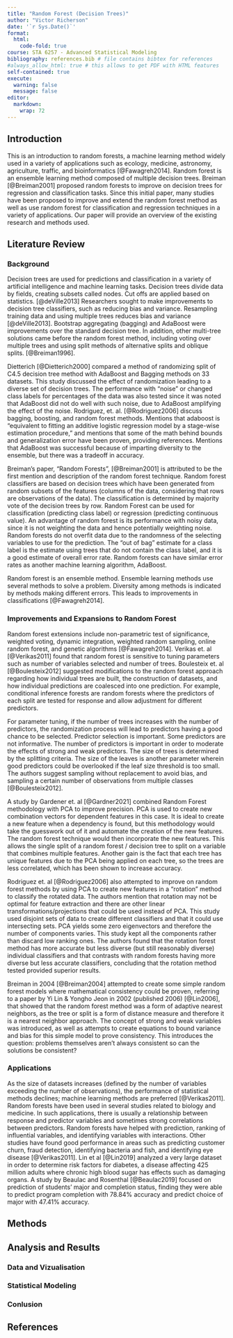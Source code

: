 ```yaml
---
title: "Random Forest (Decision Trees)"
author: "Victor Richerson"
date: '`r Sys.Date()`'
format:
  html:
    code-fold: true
course: STA 6257 - Advanced Statistical Modeling
bibliography: references.bib # file contains bibtex for references
#always_allow_html: true # this allows to get PDF with HTML features
self-contained: true
execute: 
  warning: false
  message: false
editor: 
  markdown: 
    wrap: 72
---
```


## Introduction

This is an introduction to random forests, a machine learning method widely used in a variety of applications such as ecology, medicine, astronomy, agriculture, traffic, and bioinformatics [@Fawagreh2014]. Random forest is an ensemble learning method composed of multiple decision trees. Breiman [@Breiman2001] proposed random forests to improve on decision trees for regression and classification tasks. Since this initial paper, many studies have been proposed to improve and extend the random forest method as well as use random forest for classification and regression techniques in a variety of applications. Our paper will provide an overview of the existing research and methods used.

<!--
This is an introduction to Random Forests.  Random forests are ensembles of decision trees that incorporate a randomization feature to increase predictive accuracy.  The method is attributed to Dr. Leo Breiman [@Breiman2001] of the University of Berkeley in California.  Dr. Breiman is well known and has prior work with Classification and Regression Trees, a textbook on decision tree methodology.  Dr. Breiman previously worked on expanding decision trees with the Bagging Predictors methodology [@Breiman1996] and was exposed to the work of other researchers with the AdaBoost (adaptive boosting) methodology.  The random forest methodology has a basis in randomization ideas presented by Thomas G. Dietterich of Oregon State University [@Dietterich2000].  The random forest method of using ensembles of randomized decision trees has been a popular research topic with many other researchers looking into ways to expand on and improve the method.  "Rotation Forest" was a method to incorporate random forest with PCA to create new features [@Rodriguez2006].  This method was just one of many to follow on and improve the original random forest methodology.
-->

## Literature Review

### Background

Decision trees are used for predictions and classification in a variety of artificial intelligence and machine learning tasks. Decision trees divide data by fields, creating subsets called nodes. Cut offs are applied based on statistics. [@deVille2013] Researchers sought to make improvements to decision tree classifiers, such as reducing bias and variance. Resampling training data and using multiple trees reduces bias and variance [@deVille2013]. Bootstrap aggregating (bagging) and AdaBoost were improvements over the standard decision tree. In addition, other multi-tree solutions came before the random forest method, including voting over multiple trees and using split methods of alternative splits and oblique splits. [@Breiman1996].

Dietterich [@Dietterich2000] compared a method of randomizing split of C4.5 decision tree method with AdaBoost and Bagging methods on 33 datasets. This study discussed the effect of randomization leading to a diverse set of decision trees. The performance with “noise” or changed class labels for percentages of the data was also tested since it was noted that AdaBoost did not do well with such noise, due to AdaBoost amplifying the effect of the noise. Rodriguez, et. al. [@Rodriguez2006] discuss bagging, boosting, and random forest methods.  Mentions that adaboost is “equivalent to fitting an additive logistic regression model by a stage-wise estimation procedure,” and mentions that some of the math behind bounds and generalization error have been proven, providing references. Mentions that AdaBoost was successful because of imparting diversity to the ensemble, but there was a tradeoff in accuracy.  

Breiman's paper, “Random Forests”, [@Breiman2001] is attributed to be the first mention and description of the random forest technique.  Random forest classifiers are based on decision trees which have been generated from random subsets of the features (columns of the data, considering that rows are observations of the data).  The classification is determined by majority vote of the decision trees by row.  Random Forest can be used for classification (predicting class label) or regression (predicting continuous value).  An advantage of random forest is its performance with noisy data, since it is not weighting the data and hence potentially weighting noise.  Random forests do not overfit data due to the randomness of the selecting variables to use for the prediction.  The “out of bag” estimate for a class label is the estimate using trees that do not contain the class label, and it is a good estimate of overall error rate.  Random forests can have similar error rates as another machine learning algorithm, AdaBoost. 

Random forest is an ensemble method. Ensemble learning methods use several methods to solve a problem. Diversity among methods is indicated by methods making different errors. This leads to improvements in classifications [@Fawagreh2014]. 

### Improvements and Expansions to Random Forest

Random forest extensions include non-parametric test of significance, weighted voting, dynamic integration, weighted random sampling, online random forest, and genetic algorithms [@Fawagreh2014]. Verikas et. al [@Verikas2011] found that random forest is sensitive to tuning parameters such as number of variables selected and number of trees. Boulesteix et. al [@Boulesteix2012] suggested modifications to the random forest approach regarding how individual trees are built, the construction of datasets, and how individual predictions are coalesced into one prediction. For example, conditional inference forests are random forests where the predictors of each split are tested for response and allow adjustment for different predictors. 

For parameter tuning, if the number of trees increases with the number of predictors, the randomization process will lead to predictors having a good chance to be selected. Predictor selection is important. Some predictors are not informative. The number of predictors is important in order to moderate the effects of strong and weak predictors. The size of trees is determined by the splitting criteria. The size of the leaves is another parameter wherein good predictors could be overlooked if the leaf size threshold is too small. The authors suggest sampling without replacement to avoid bias, and sampling a certain number of observations from multiple classes [@Boulesteix2012]. 

A study by Gardener et. al [@Gardner2021] combined Random Forest methodology with PCA to improve precision.  PCA is used to create new combination vectors for dependent features in this case.  It is ideal to create a new feature when a dependency is found, but this methodology would take the guesswork out of it and automate the creation of the new features.  The random forest technique would then incorporate the new features.  This allows the single split of a random forest / decision tree to split on a variable that combines multiple features.  Another gain is the fact that each tree has unique features due to the PCA being applied on each tree, so the trees are less correlated, which has been shown to increase accuracy.

Rodriguez et. al [@Rodriguez2006] also attempted to improve on random forest methods by using PCA to create new features in a “rotation” method to classify the rotated data. The authors mention that rotation may not be optimal for feature extraction and there are other linear transformations/projections that could be used instead of PCA. This study used disjoint sets of data to create different classifiers and that it could use intersecting sets. PCA yields some zero eigenvectors and therefore the number of components varies.  This study kept all the components rather than discard low ranking ones. The authors found that the rotation forest method has more accurate but less diverse (but still reasonably diverse) individual classifiers and that contrasts with random forests having more diverse but less accurate classifiers, concluding that the rotation method tested provided superior results.

Breiman in 2004 [@Breiman2004] attempted to create some simple random forest models where mathematical consistency could be proven, referring to a paper by Yi Lin & Yongho Jeon in 2002 (published 2006) [@Lin2006], that showed that the random forest method was a form of adaptive nearest neighbors, as the tree or split is a form of distance measure and therefore it is a nearest neighbor approach. The concept of strong and weak variables was introduced, as well as attempts to create equations to bound variance and bias for this simple model to prove consistency.  This introduces the question: problems themselves aren’t always consistent so can the solutions be consistent?

### Applications

As the size of datasets increases (defined by the number of variables exceeding the number of observations), the performance of statistical methods declines; machine learning methods are preferred [@Verikas2011]. Random forests have been used in several studies related to biology and medicine. In such applications, there is usually a relationship between response and predictor variables and sometimes strong correlations between predictors. Random forests have helped with prediction, ranking of influential variables, and identifying variables with interactions. Other studies have found good performance in areas such as predicting customer churn, fraud detection, identifying bacteria and fish, and identifying eye disease [@Verikas2011]. Lin et al [@Lin2019] analyzed a very large dataset in order to determine risk factors for diabetes, a disease affecting 425 million adults where chronic high blood sugar has effects such as damaging organs. A study by Beaulac and Rosenthal [@Beaulac2019] focused on prediction of students' major and completion status, finding they were able to predict program completion with 78.84% accuracy and predict choice of major with 47.41% accuracy.


## Methods

<!--
The common non-parametric regression model is
$Y_i = m(X_i) + \varepsilon_i$, where $Y_i$ can be defined as the sum of
the regression function value $m(x)$ for $X_i$. Here $m(x)$ is unknown
and $\varepsilon_i$ some errors. With the help of this definition, we
can create the estimation for local averaging i.e. $m(x)$ can be
estimated with the product of $Y_i$ average and $X_i$ is near to $x$. In
other words, this means that we are discovering the line through the
data points with the help of surrounding data points. The estimation
formula is printed below [@R-base]:

$$
M_n(x) = \sum_{i=1}^{n} W_n (X_i) Y_i  \tag{1}
$$ $W_n(x)$ is the sum of weights that belongs to all real numbers.
Weights are positive numbers and small if $X_i$ is far from $x$.
-->

## Analysis and Results

### Data and Vizualisation

<!--
A study was conducted to determine how...

```r
# loading packages 
library(tidyverse)
library(knitr)
library(ggthemes)
library(ggrepel)
library(dslabs)
```

```r
# Load Data
kable(head(murders))

ggplot1 = murders %>% ggplot(mapping = aes(x=population/10^6, y=total)) 

  ggplot1 + geom_point(aes(col=region), size = 4) +
  geom_text_repel(aes(label=abb)) +
  scale_x_log10() +
  scale_y_log10() +
  geom_smooth(formula = "y~x", method=lm,se = F)+
  xlab("Populations in millions (log10 scale)") + 
  ylab("Total number of murders (log10 scale)") +
  ggtitle("US Gun Murders in 2010") +
  scale_color_discrete(name = "Region")+
      theme_bw()
  

```
-->

### Statistical Modeling

### Conlusion

## References

<!--
@article{wang2014,
  title={Generalized estimating equations in longitudinal data analysis: a review and recent developments},
  author={Wang, Ming},
  journal={Advances in Statistics},
  volume={2014},
  year={2014},
  publisher={Hindawi}
}

@Manual{R-base,
  title = {R: A Language and Environment for Statistical
           Computing},
  author = {{R Core Team}},
  organization = {R Foundation for Statistical Computing},
  address = {Vienna, Austria},
  year = {2019},
  url = {https://www.R-project.org},
}

@book{efr2008,
  title={Nonparametric Curve Estimation: Methods, Theory, and Applications},
  author={Efromovich, S.},
  isbn={9780387226385},
  lccn={99013253},
  series={Springer Series in Statistics},
  url={https://books.google.com/books?id=mdoLBwAAQBAJ},
  year={2008},
  publisher={Springer New York}
}
@article{bro2014principal,
  title={Principal component analysis},
  author={Bro, Rasmus and Smilde, Age K},
  journal={Analytical methods},
  volume={6},
  number={9},
  pages={2812--2831},
  year={2014},
  publisher={Royal Society of Chemistry}
}
-->